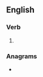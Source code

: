 ==English==

===Verb===
{{head|en|present participle}}

# {{present participle of|dwine|lang=en|nocat=1}}

===Anagrams===
* {{anagrams|en|winding}}